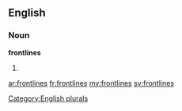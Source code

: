 ==English==

===Noun===
'''frontlines'''

# {{plural of|[[frontline]]}}

[[Category:English plurals]]

[[ar:frontlines]]
[[fr:frontlines]]
[[my:frontlines]]
[[sv:frontlines]]